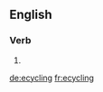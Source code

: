 ==English==

===Verb===
{{head|en}}

# {{present participle of|ecycle|lang=en}}

[[de:ecycling]]
[[fr:ecycling]]